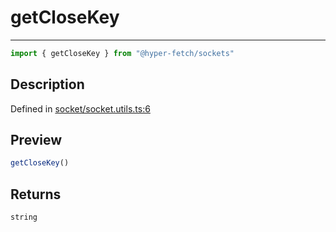 

# getCloseKey

<div class="api-docs__separator" data-reactroot="">

---

</div><div class="api-docs__import" data-reactroot="">

```ts
import { getCloseKey } from "@hyper-fetch/sockets"
```

</div><div class="api-docs__section">

## Description

</div><div class="api-docs__description"><span class="api-docs__do-not-parse">



</span></div><p class="api-docs__definition">

Defined in [socket/socket.utils.ts:6](https://github.com/BetterTyped/hyper-fetch/blob/3f01c37e/packages/sockets/src/socket/socket.utils.ts#L6)

</p><div class="api-docs__section">

## Preview

</div><div class="api-docs__preview fn">

```ts
getCloseKey()
```

</div><div class="api-docs__section">

## Returns

</div><div class="api-docs__returns">

```ts
string
```

</div>